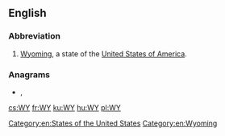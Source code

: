 {{also|wy|ŵy}}
==English==

===Abbreviation===
{{rfc-header|Abbreviation}}
{{head|en|abbreviation}}

# [[Wyoming]], a state of the [[United States of America]].

===Anagrams===
* {{l|en|yw}}, {{l|en|YW}}

[[Category:en:States of the United States]]
[[Category:en:Wyoming]]

[[cs:WY]]
[[fr:WY]]
[[ku:WY]]
[[hu:WY]]
[[pl:WY]]